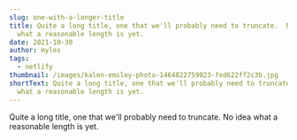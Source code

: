 ```yaml
---
slug: one-with-a-longer-title
title: Quite a long title, one that we'll probably need to truncate.  No idea
  what a reasonable length is yet.
date: 2021-10-30
author: myles
tags:
  - netlify
thumbnail: /images/kalen-emsley-photo-1464822759023-fed622ff2c3b.jpg
shortText: Quite a long title, one that we'll probably need to truncate. No idea
  what a reasonable length is yet.
---
```

Quite a long title, one that we'll probably need to truncate. No idea what a reasonable length is yet.